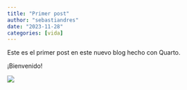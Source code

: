 ```yaml
---
title: "Primer post"
author: "sebastiandres"
date: "2023-11-28"
categories: [vida]
---
```


Este es el primer post en este nuevo blog hecho con Quarto.

¡Bienvenido!

![](thumbnail.jpg)
